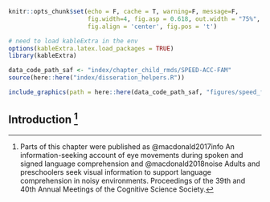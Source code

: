 ```r
knitr::opts_chunk$set(echo = F, cache = T, warning=F, message=F, 
                      fig.width=4, fig.asp = 0.618, out.width = "75%", 
                      fig.align = 'center', fig.pos = 't')

# need to load kableExtra in the env
options(kableExtra.latex.load_packages = TRUE)
library(kableExtra)

data_code_path_saf <- "index/chapter_child_rmds/SPEED-ACC-FAM"
source(here::here("index/disseration_helpers.R"))
```

```r
include_graphics(path = here::here(data_code_path_saf, "figures/speed_familiar.jpeg"))
```

## Introduction ^[Parts of this chapter were published as @macdonald2017info An information-seeking account of eye movements during spoken and signed language comprehension and @macdonald2018noise Adults and preschoolers seek visual information to support language comprehension in noisy environments. Proceedings of the 39th and 40th Annual Meetings of the Cognitive Science Society.]
